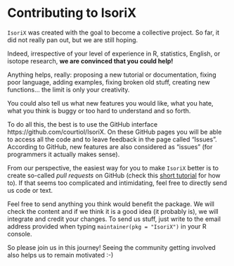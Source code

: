 # Contributing to IsoriX {#contrib}

`IsoriX` was created with the goal to become a collective project.
So far, it did not really pan out, but we are still hoping.

Indeed, irrespective of your level of experience in R, statistics, English, or isotope research, **we are convinced that you could help!**

Anything helps, really: proposing a new tutorial or documentation, fixing poor language, adding examples, fixing broken old stuff, creating new functions... the limit is only your creativity.

You could also tell us what new features you would like, what you hate, what you think is buggy or too hard to understand and so forth.

To do all this, the best is to use the GitHub interface https://github.com/courtiol/IsoriX.
On these GitHub pages you will be able to access all the code and to leave feedback in the page called "Issues".
According to GitHub, new features are also considered as "issues" (for programmers it actually makes sense).

From our perspective, the easiest way for you to make `IsoriX` better is to create so-called *pull requests* on GitHub (check this [short tutorial](https://www.r-bloggers.com/2019/01/a-newbies-guide-to-making-a-pull-request-for-an-r-package/) for how to).
If that seems too complicated and intimidating, feel free to directly send us code or text.

Feel free to send anything you think would benefit the package.
We will check the content and if we think it is a good idea (it probably is), we will integrate and credit your changes.
To send us stuff, just write to the email address provided when typing `maintainer(pkg = "IsoriX")` in your R console.

So please join us in this journey! Seeing the community getting involved also helps us to remain motivated :-)

